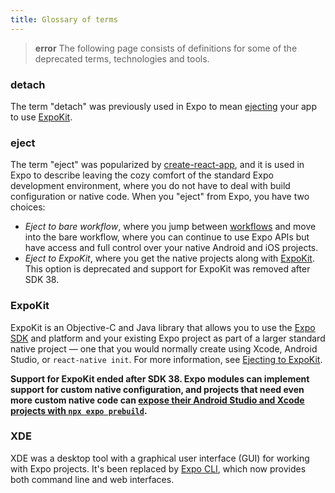 ```yaml
---
title: Glossary of terms
---
```


> **error** The following page consists of definitions for some of the deprecated terms, technologies and tools.

### detach

The term "detach" was previously used in Expo to mean [ejecting](#eject) your app to use [ExpoKit](#expokit).

### eject

The term "eject" was popularized by [create-react-app](https://github.com/facebook/create-react-app), and it is used in Expo to describe leaving the cozy comfort of the standard Expo development environment, where you do not have to deal with build configuration or native code. When you "eject" from Expo, you have two choices:

- _Eject to bare workflow_, where you jump between [workflows](/introduction/managed-vs-bare) and move into the bare workflow, where you can continue to use Expo APIs but have access and full control over your native Android and iOS projects.
- _Eject to ExpoKit_, where you get the native projects along with [ExpoKit](#expokit). This option is deprecated and support for ExpoKit was removed after SDK 38.

### ExpoKit

ExpoKit is an Objective-C and Java library that allows you to use the [Expo SDK](/workflow/glossary-of-terms/#expo-sdk) and platform and your existing Expo project as part of a larger standard native project — one that you would normally create using Xcode, Android Studio, or `react-native init`. For more information, see [Ejecting to ExpoKit](/archive/expokit/eject/).

**Support for ExpoKit ended after SDK 38. Expo modules can implement support for custom native configuration, and projects that need even more custom native code can [expose their Android Studio and Xcode projects with `npx expo prebuild`](/workflow/customizing/).**

### XDE

XDE was a desktop tool with a graphical user interface (GUI) for working with Expo projects. It's been replaced by [Expo CLI](/workflow/expo-cli/), which now provides both command line and web interfaces.
